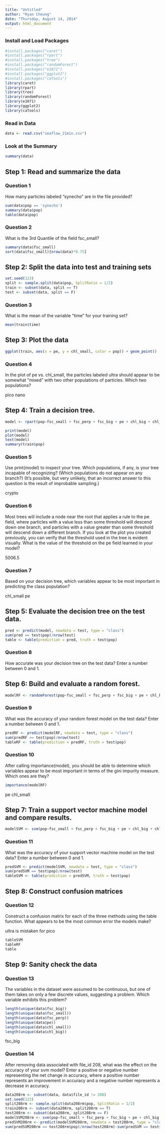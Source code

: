 ```yaml
---
title: "Untitled"
author: "Ryan Cheung"
date: "Thursday, August 14, 2014"
output: html_document
---
```


### Install and Load Packages
```r
#install.packages("caret")
#install.packages("rpart")
#install.packages("tree")
#install.packages("randomForest")
#install.packages("e1071")
#install.packages("ggplot2")
#install.packages("caTools")
library(caret)
library(rpart)
library(tree)
library(randomForest)
library(e1071)
library(ggplot2)
library(caTools)
```

### Read in Data
```r
data <- read.csv("seaflow_21min.csv")
```

### Look at the Summary
```r
summary(data)
```

## Step 1: Read and summarize the data

### Question 1   
How many particles labeled "synecho" are in the file provided?
```r
sum(data$pop == 'synecho')
summary(data$pop)
table(data$pop)
```

### Question 2
What is the 3rd Quantile of the field fsc_small? 
```r
summary(data$fsc_small)
sort(data$fsc_small)[nrow(data)*0.75]
```

## Step 2: Split the data into test and training sets

```r
set.seed(123)
split <- sample.split(data$pop, SplitRatio = 1/2)
train <- subset(data, split == T)
test <- subset(data, split == F)
```

### Question 3
What is the mean of the variable "time" for your training set?
```r
mean(train$time)
```

## Step 3: Plot the data
```r
ggplot(train, aes(x = pe, y = chl_small, color = pop)) + geom_point()
```

### Question 4
In the plot of pe vs. chl_small, the particles labeled ultra should appear to be somewhat "mixed" with two other populations of particles. Which two populations?

 pico nano



## Step 4: Train a decision tree.

```r
model <- rpart(pop~fsc_small + fsc_perp + fsc_big + pe + chl_big + chl_small, method = 'class', data = train)
```


```r
print(model)
plot(model)
text(model)
summary(train$pop)
```

### Question 5
Use print(model) to inspect your tree. Which populations, if any, is your tree incapable of recognizing? (Which populations do not appear on any branch?) (It's possible, but very unlikely, that an incorrect answer to this question is the result of improbable sampling.)

crypto

### Question 6
Most trees will include a node near the root that applies a rule to the pe field, where particles with a value less than some threshold will descend down one branch, and particles with a value greater than some threshold will descend down a different branch. If you look at the plot you created previously, you can verify that the threshold used in the tree is evident visually. What is the value of the threshold on the pe field learned in your model?

5006.5

### Question 7
Based on your decision tree, which variables appear to be most important in predicting the class population?

chl_small pe

## Step 5: Evaluate the decision tree on the test data.
```r
pred <- predict(model, newdata = test, type = "class")
sum(pred == test$pop)/nrow(test)
table <- table(prediction = pred, truth = test$pop)
```

### Question 8
How accurate was your decision tree on the test data? Enter a number between 0 and 1.

## Step 6: Build and evaluate a random forest.
```r
modelRF <- randomForest(pop~fsc_small + fsc_perp + fsc_big + pe + chl_big + chl_small, method = 'class', data = train)
```

### Question 9
What was the accuracy of your random forest model on the test data? Enter a number between 0 and 1.

```r
predRF <- predict(modelRF, newdata = test, type = "class")
sum(predRF == test$pop)/nrow(test)
tableRF <- table(prediction = predRF, truth = test$pop)
```

### Question 10
After calling importance(model), you should be able to determine which variables appear to be most important in terms of the gini impurity measure. Which ones are they?

```r
importance(modelRF)
```

pe chl_small

## Step 7: Train a support vector machine model and compare results.
```r
modelSVM <- svm(pop~fsc_small + fsc_perp + fsc_big + pe + chl_big + chl_small, method = 'class', data = train)
```

### Question 11
What was the accuracy of your support vector machine model on the test data? Enter a number between 0 and 1.

```r
predSVM <- predict(modelSVM, newdata = test, type = "class")
sum(predSVM == test$pop)/nrow(test)
tableSVM <- table(prediction = predSVM, truth = test$pop)
```

## Step 8: Construct confusion matrices
### Question 12
Construct a confusion matrix for each of the three methods using the table function. What appears to be the most common error the models make?

ultra is mistaken for pico
```r
tableSVM
tableRF
table
```

## Step 9: Sanity check the data
### Question 13
The variables in the dataset were assumed to be continuous, but one of them takes on only a few discrete values, suggesting a problem. Which variable exhibits this problem?
```r
length(unique(data$fsc_big))
length(unique(data$fsc_small))
length(unique(data$fsc_perp))
length(unique(data$pe))
length(unique(data$chl_small))
length(unique(data$chl_big))
```

fsc_big

### Question 14
After removing data associated with file_id 208, what was the effect on the accuracy of your svm model? Enter a positive or negative number representing the net change in accuracy, where a positive number represents an improvement in accuracy and a negative number represents a decrease in accuracy.

```r
data208rm <- subset(data, data$file_id != 208) 
set.seed(123)
split208rm <- sample.split(data208rm$pop, SplitRatio = 1/2)
train208rm <- subset(data208rm, split208rm == T)
test208rm <- subset(data208rm, split208rm == F)
modelSVM208rm <- svm(pop~fsc_small + fsc_perp + fsc_big + pe + chl_big + chl_small, method = 'class', data = train208rm)
predSVM208rm <- predict(modelSVM208rm, newdata = test208rm, type = "class")
sum(predSVM208rm == test208rm$pop)/nrow(test208rm)-sum(predSVM == test$pop)/nrow(test)
```

